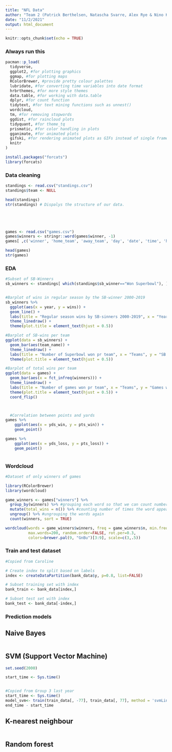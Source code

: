 ```yaml
---
title: "NFL Data"
author: "Team 2 (Patrick Berthelsen, Natascha Svarre, Alex Rye & Nino Krupic)"
date: "11/2/2021"
output: html_document
---
```

```r
knitr::opts_chunk$set(echo = TRUE)
```

### Always run this
```r

pacman::p_load(
  tidyverse, 
  ggplot2, #for plotting graphics
  ggmap, #for plotting maps
  RColorBrewer, #provide pretty colour palettes
  lubridate, #for converting time variables into date format
  hrbrthemes, #for more style themes
  data.table, #for working with data.table
  dplyr, #for count function
  tidytext, #for text mining functions such as unnest()
  wordcloud,
  tm, #for removing stopwords
  ggdist, #for raincloud plots
  tidyquant, #for theme_tq
  prismatic, #for color handling in plots
  gganimate, #for animated plots
  gifski, #for rendering animated plots as GIFs instead of single frames
  knitr
)

install.packages("forcats")
library(forcats)

```


### Data cleaning
```r

standings <- read.csv("standings.csv")
standings$team <- NULL

head(standings)
str(standings) # Dispalys the structure of our data.





games <- read.csv("games.csv")
games$winners <- stringr::word(games$winner, -1)
games[ ,c('winner', 'home_team', 'away_team', 'day', 'date', 'time', 'home_team_city', 'away_team_city')] <- list(NULL)

head(games)
str(games)


```



### EDA 
```r


#Subset of SB-Winners
sb_winners <- standings[ which(standings$sb_winner=="Won Superbowl"), ]


#Barplot of wins in regular season by the SB-winner 2000-2019
sb_winners %>% 
  ggplot(aes(x = year, y = wins)) + 
  geom_line() +
  labs(title = "Regular season wins by SB-sinners 2000-2019", x = "Year", y = "Games won") +
  theme_linedraw() + 
  theme(plot.title = element_text(hjust = 0.5))

#Barplot of SB-wins per team
ggplot(data = sb_winners) + 
  geom_bar(aes(team_name)) + 
  theme_linedraw() + 
  labs(title = "Number of Superbowl won pr team", x = "Teams", y = "SB won") +
  theme(plot.title = element_text(hjust = 0.5))

#Barplot of total wins per team
ggplot(data = games) + 
  geom_bar(aes(x = fct_infreq(winners))) + 
  theme_linedraw() + 
  labs(title = "Number of games won pr team", x = "Teams", y = "Games won") +
  theme(plot.title = element_text(hjust = 0.5)) + 
  coord_flip() 



  #Correlation between points and yards
games %>% 
    ggplot(aes(x = yds_win, y = pts_win)) + 
    geom_point()

games %>% 
    ggplot(aes(x = yds_loss, y = pts_loss)) + 
    geom_point()



```




### Wordcloud
```r
#Dataset of only winners of games

library(RColorBrewer)         
library(wordcloud)  

game_winners <- games["winners"] %>% 
  group_by(winners) %>% #grouping each word so that we can count number of times the word appears below
  mutate(total_wins = n()) %>% #counting number of times the word appears
  ungroup() %>% #ungrouping the words again
  count(winners, sort = TRUE)

wordcloud(words = game_winners$winners, freq = game_winners$n, min.freq = 0,
          max.words=200, random.order=FALSE, rot.per=0.3, 
          colors=brewer.pal(9, "GnBu")[3:9], scale=c(3,.5))
```

### Train and test dataset
```r
#Copied from Caroline

# Create index to split based on labels  
index <- createDataPartition(bank_data$y, p=0.8, list=FALSE)

# Subset training set with index
bank_train <- bank_data[index,]

# Subset test set with index
bank_test <- bank_data[-index,]
```

### Prediction models

## Naive Bayes
```r

```



## SVM (Support Vector Machine)
```r
set.seed(2000)

start_time <- Sys.time()


#Copied from Group 3 last year
start_time <- Sys.time()
model_svm<- train(train_data[, -77], train_data[, 77], method = 'svmLinear') predictions_svm <- predict(object = model_svm, validation_data[,-77]) end_time <- Sys.time()
end_time - start_time

```

## K-nearest neighbour
```r


```

## Random forest
```r



```


